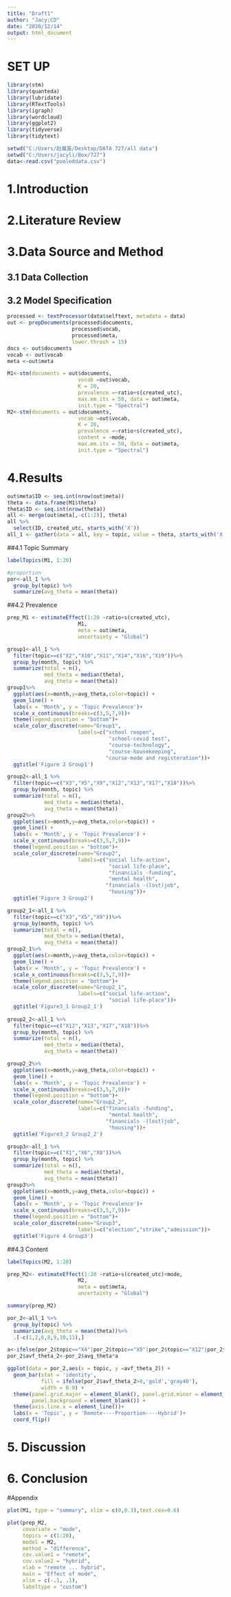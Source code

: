 ---
title: "Draft1"
author: "Jacy;CD"
date: "2020/12/14"
output: html_document
---
# SET UP
```{r packages}
library(stm)
library(quanteda)
library(lubridate)
library(RTextTools)
library(igraph)
library(wordcloud)
library(ggplot2)
library(tidyverse)
library(tidytext)

```
```{r load files}
setwd("C:/Users/赵晨笛/Desktop/DATA 727/all data")
setwd("C:/Users/jacyli/Box/727")
data<-read.csv("pooleddata.csv")
```
# 1.Introduction
# 2.Literature Review
# 3.Data Source and Method
## 3.1 Data Collection
## 3.2 Model Specification
```{r Data preparing}
processed <- textProcessor(data$selftext, metadata = data)
out <- prepDocuments(processed$documents,
                     processed$vocab,
                     processed$meta, 
                     lower.thresh = 15)
docs <- out$documents
vocab <- out$vocab
meta <-out$meta
```
```{r Models}
M1<-stm(documents = out$documents, 
                       vocab =out$vocab,
                       K = 20,
                       prevalence =~ratio+s(created_utc),
                       max.em.its = 50, data = out$meta,
                       init.type = "Spectral")
M2<-stm(documents = out$documents, 
                       vocab =out$vocab,
                       K = 20,
                       prevalence =~ratio+s(created_utc),
                       content = ~mode,
                       max.em.its = 50, data = out$meta,
                       init.type = "Spectral")

```
# 4.Results
```{r prepare}
out$meta$ID <- seq.int(nrow(out$meta))
theta <- data.frame(M1$theta)
theta$ID <- seq.int(nrow(theta))
all <- merge(out$meta[,-c(1:2)], theta)
all %>% 
  select(ID, created_utc, starts_with('X'))
all_1 <- gather(data = all, key = topic, value = theta, starts_with('X'), factor_key=TRUE)

```
##4.1 Topic Summary
```{r Table3 topic summary}
labelTopics(M1, 1:20)

#proportion
por<-all_1 %>% 
  group_by(topic) %>% 
  summarize(avg_theta = mean(theta))
```
##4.2 Prevalence
```{r preparing}
prep_M1 <- estimateEffect(1:20 ~ratio+s(created_utc), 
                       M1,
                       meta = out$meta, 
                       uncertainty = "Global")
```







```{r Figure2 group 1}
group1<-all_1 %>% 
  filter(topic==c("X2","X10","X11","X14","X16","X19"))%>%
  group_by(month, topic) %>% 
  summarize(total = n(),
            med_theta = median(theta),
            avg_theta = mean(theta))
group1%>% 
  ggplot(aes(x=month,y=avg_theta,color=topic)) +
  geom_line() +
  labs(x = 'Month', y = 'Topic Prevalence')+
  scale_x_continuous(breaks=c(3,5,7,9))+
  theme(legend.position = "bottom")+    
  scale_color_discrete(name="Group1",                            
                       labels=c("school reopen",                                                 "outside-covid", 
                                 "school-covid test",
                                 "course-technology",
                                 "course-housekeeping",
                                "course-mode and registeration"))+
  ggtitle('Figure 2 Group1')


```

```{r Figure3 group 2}
group2<-all_1 %>% 
  filter(topic==c("X3","X5","X9","X12","X13","X17","X18"))%>%
  group_by(month, topic) %>% 
  summarize(total = n(),
            med_theta = median(theta),
            avg_theta = mean(theta))
group2%>% 
  ggplot(aes(x=month,y=avg_theta,color=topic)) +
  geom_line() +
  labs(x = 'Month', y = 'Topic Prevalence') +
  scale_x_continuous(breaks=c(3,5,7,9))+
  theme(legend.position = "bottom")+
  scale_color_discrete(name="Group2",                            
                       labels=c("social life-action",                                                       "social life-covid", 
                                 "social life-place",
                                 "financials -funding",
                                 "mental health",
                                "financials -(lost)job",
                                 "housing"))+
  ggtitle('Figure 3 Group2')

group2_1<-all_1 %>% 
  filter(topic==c("X3","X5","X9"))%>%
  group_by(month, topic) %>% 
  summarize(total = n(),
            med_theta = median(theta),
            avg_theta = mean(theta))
group2_1%>% 
  ggplot(aes(x=month,y=avg_theta,color=topic)) +
  geom_line() +
  labs(x = 'Month', y = 'Topic Prevalence') +
  scale_x_continuous(breaks=c(3,5,7,9))+
  theme(legend.position = "bottom")+
  scale_color_discrete(name="Group2_1",                            
                       labels=c("social life-action",                                                       "social life-covid", 
                                 "social life-place"))+
  ggtitle('Figure3_1 Group2_1')
 
group2_2<-all_1 %>% 
  filter(topic==c("X12","X13","X17","X18"))%>%
  group_by(month, topic) %>% 
  summarize(total = n(),
            med_theta = median(theta),
            avg_theta = mean(theta))

group2_2%>% 
  ggplot(aes(x=month,y=avg_theta,color=topic)) +
  geom_line() +
  labs(x = 'Month', y = 'Topic Prevalence') +
  scale_x_continuous(breaks=c(3,5,7,9))+
  theme(legend.position = "bottom")+
  scale_color_discrete(name="Group2_2",                            
                       labels=c("financials -funding",
                                 "mental health",
                                "financials -(lost)job",
                                 "housing"))+
  ggtitle('Figure3_2 Group2_2')

```


```{r Figure4 group 3}
group3<-all_1 %>% 
  filter(topic==c("X1","X6","X8"))%>%
  group_by(month, topic) %>% 
  summarize(total = n(),
            med_theta = median(theta),
            avg_theta = mean(theta))
group3%>% 
  ggplot(aes(x=month,y=avg_theta,color=topic)) +
  geom_line() +
  labs(x = 'Month', y = 'Topic Prevalence')+ 
  scale_x_continuous(breaks=c(3,5,7,9))+
  theme(legend.position = "bottom")+
  scale_color_discrete(name="Group3",                            
                       labels=c("election","strike","admission"))+
  ggtitle('Figure 4 Group3')


```
##4.3 Content
```{r topics}
labelTopics(M2, 1:20)
```

```{r}
prep_M2<- estimateEffect(1:20 ~ratio+s(created_utc)+mode, 
                       M2,
                       meta = out$meta, 
                       uncertainty = "Global")

summary(prep_M2)

```

```{r Table5}
por_2<-all_1 %>% 
  group_by(topic) %>% 
  summarize(avg_theta = mean(theta))%>%
  .[-c(1,2,6,8,9,10,11),]

a<-ifelse(por_2$topic=="X4"|por_2$topic=="X5"|por_2$topic=="X12"|por_2$topic=="X14"|por_2$topic=="X19",-1,1)
por_2$avf_theta_2<-por_2$avg_theta*a

ggplot(data = por_2,aes(x = topic, y =avf_theta_2)) + 
  geom_bar(stat = 'identity', 
           fill = ifelse(por_2$avf_theta_2>0,'gold','gray40'), 
           width = 0.9) +
  theme(panel.grid.major = element_blank(), panel.grid.minor = element_blank(),
        panel.background = element_blank()) +
  theme(axis.line.x = element_line())+
  labs(x = 'Topic', y = 'Remote----Proportion----Hybrid')+
  coord_flip()

```
# 5. Discussion 
# 6. Conclusion 
#Appendix
```{r porpotion}
plot(M1, type = "summary", xlim = c(0,0.3),text.cex=0.6)
```


```{r}
plot(prep_M2, 
     covariate = "mode", 
     topics = c(1:20),
     model = M2, 
     method = "difference",
     cov.value1 = "remote",
     cov.value2 = "hybrid",
     xlab = "remote ... hybrid",
     main = "Effect of mode",
     xlim = c(-.1, .1),
     labeltype = "custom")
```


